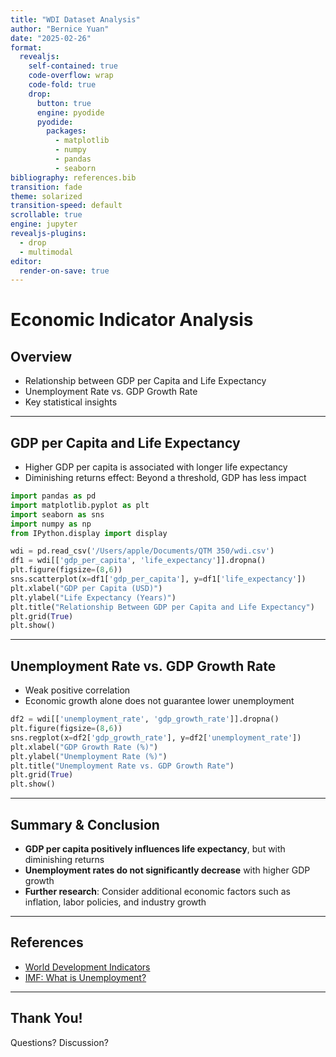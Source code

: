 ```yaml
---
title: "WDI Dataset Analysis"
author: "Bernice Yuan"
date: "2025-02-26"
format:
  revealjs:
    self-contained: true
    code-overflow: wrap
    code-fold: true
    drop:
      button: true
      engine: pyodide
      pyodide:
        packages:
          - matplotlib
          - numpy
          - pandas
          - seaborn
bibliography: references.bib
transition: fade
theme: solarized
transition-speed: default
scrollable: true
engine: jupyter
revealjs-plugins:
  - drop
  - multimodal
editor:
  render-on-save: true
---
```


# **Economic Indicator Analysis**

## **Overview**
- Relationship between GDP per Capita and Life Expectancy
- Unemployment Rate vs. GDP Growth Rate
- Key statistical insights

---

## **GDP per Capita and Life Expectancy**

- Higher GDP per capita is associated with longer life expectancy
- Diminishing returns effect: Beyond a threshold, GDP has less impact

```python
import pandas as pd
import matplotlib.pyplot as plt
import seaborn as sns
import numpy as np
from IPython.display import display

wdi = pd.read_csv('/Users/apple/Documents/QTM 350/wdi.csv')
df1 = wdi[['gdp_per_capita', 'life_expectancy']].dropna()
plt.figure(figsize=(8,6))
sns.scatterplot(x=df1['gdp_per_capita'], y=df1['life_expectancy'])
plt.xlabel("GDP per Capita (USD)")
plt.ylabel("Life Expectancy (Years)")
plt.title("Relationship Between GDP per Capita and Life Expectancy")
plt.grid(True)
plt.show()
```

---

## **Unemployment Rate vs. GDP Growth Rate**

- Weak positive correlation
- Economic growth alone does not guarantee lower unemployment

```python
df2 = wdi[['unemployment_rate', 'gdp_growth_rate']].dropna()
plt.figure(figsize=(8,6))
sns.regplot(x=df2['gdp_growth_rate'], y=df2['unemployment_rate'])
plt.xlabel("GDP Growth Rate (%)")
plt.ylabel("Unemployment Rate (%)")
plt.title("Unemployment Rate vs. GDP Growth Rate")
plt.grid(True)
plt.show()
```

---

## **Summary & Conclusion**
- **GDP per capita positively influences life expectancy**, but with diminishing returns
- **Unemployment rates do not significantly decrease** with higher GDP growth
- **Further research**: Consider additional economic factors such as inflation, labor policies, and industry growth

---

## **References**
- [World Development Indicators](https://databank.worldbank.org/source/world-development-indicators)
- [IMF: What is Unemployment?](https://www.imf.org/external/pubs/ft/fandd/basics/unemploy.htm)

---

## **Thank You!**
Questions? Discussion?
